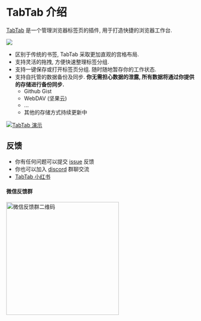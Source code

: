 # TabTab 介绍

[TabTab](https://tabtab.xyz) 是一个管理浏览器标签页的插件, 用于打造快捷的浏览器工作台.

![](https://i.postimg.cc/zvqzVfLT/screenzy5.png)

- 区别于传统的书签, TabTab 采取更加直观的宫格布局.
- 支持灵活的拖拽, 方便快速整理标签分组.
- 支持一键保存或打开标签页分组. 随时随地暂存你的工作状态.
- 支持自托管的数据备份及同步. **你无需担心数据的泄露, 所有数据将通过你提供的存储进行备份同步.**
  - Github Gist
  - WebDAV (坚果云)
  - ...
  - 其他的存储方式持续更新中

[![TabTab 演示](https://res.cloudinary.com/marcomontalbano/image/upload/v1744448297/video_to_markdown/images/youtube--OQQEKbI9moc-c05b58ac6eb4c4700831b2b3070cd403.jpg)](https://www.youtube.com/watch?v=OQQEKbI9moc "TabTab 演示")

## 反馈

- 你有任何问题可以提交 [issue](https://github.com/jackie-feng/tabtab-docs/issues/new?title=Feedback%20) 反馈
- 你也可以加入 [discord](https://discord.com/invite/NukB4YWdTt) 群聊交流
- [TabTab 小红书](https://www.xiaohongshu.com/user/profile/60c30e17000000000101e70f)

#### 微信反馈群

<img
  src="https://i.postimg.cc/yxb7Qbty/13221747567739-pic.jpg"
  width="300"
  alt="微信反馈群二维码"
/>
